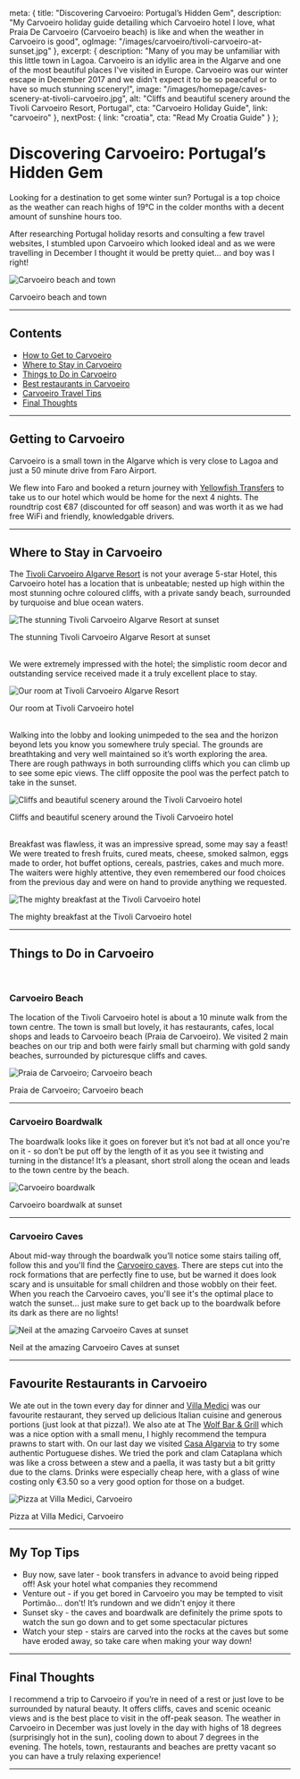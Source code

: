 
  meta: {
    title: "Discovering Carvoeiro: Portugal’s Hidden Gem",
    description: "My Carvoeiro holiday guide detailing which Carvoeiro hotel I love, what Praia De Carvoeiro (Carvoeiro beach) is like and when the weather in Carvoeiro is good",
    ogImage: "/images/carvoeiro/tivoli-carvoeiro-at-sunset.jpg"
  },
  excerpt: {
    description: "Many of you may be unfamiliar with this little town in Lagoa. Carvoeiro is an idyllic area in the Algarve and one of the most beautiful places I\'ve visited in Europe. Carvoeiro was our winter escape in December 2017 and we didn\'t expect it to be so peaceful or to have so much stunning scenery!",
    image: "/images/homepage/caves-scenery-at-tivoli-carvoeiro.jpg",
    alt: "Cliffs and beautiful scenery around the Tivoli Carvoeiro Resort, Portugal",
    cta: "Carvoeiro Holiday Guide",
    link: "carvoeiro"
  },
  nextPost: {
    link: "croatia",
    cta: "Read My Croatia Guide"
  }
};


# Discovering Carvoeiro: Portugal’s Hidden Gem

Looking for a destination to get some winter sun? Portugal is a top choice as the weather can reach highs of 19&deg;C in the colder months with a decent amount of sunshine hours too. 

After researching Portugal holiday resorts and consulting a few travel websites, I stumbled upon Carvoeiro which looked ideal and as we were travelling in December I thought it would be pretty quiet... and boy was I right! 

![Carvoeiro beach and town](/images/carvoeiro/carvoeiro-town-and-beach.jpg)
<figcaption>Carvoeiro beach and town</figcaption>

---

## Contents
* [How to Get to Carvoeiro](#getting-there)
* [Where to Stay in Carvoeiro](#accommodation)
* [Things to Do in Carvoeiro](#things-to-do)
* [Best restaurants in Carvoeiro](#dining)
* [Carvoeiro Travel Tips](#tips)
* [Final Thoughts](#summary)

--- 

## Getting to Carvoeiro<a name="getting-there"></a>
Carvoeiro is a small town in the Algarve which is very close to Lagoa and just a 50 minute drive from Faro Airport.

We flew into Faro and booked a return journey with [Yellowfish Transfers](http://www.yellowfishtransfers.com/en/) to take us to our hotel which would be home for the next 4 nights. The roundtrip cost &euro;87 (discounted for off season) and was worth it as we had free WiFi and friendly, knowledgable drivers.

--- 

## Where to Stay in Carvoeiro<a name="accommodation"></a>

The [Tivoli Carvoeiro Algarve Resort](https://www.booking.com/hotel/pt/tvalmansorcarveiro.en-gb.html?aid=1912201) is not your average 5-star Hotel, this Carvoeiro hotel has a location that is unbeatable; nested up high within the most stunning ochre coloured cliffs, with a private sandy beach, surrounded by turquoise and blue ocean waters.

![The stunning Tivoli Carvoeiro Algarve Resort at sunset](/images/carvoeiro/tivoli-carvoeiro-at-sunset.jpg)
<figcaption>The stunning Tivoli Carvoeiro Algarve Resort at sunset</figcaption>

<br />

We were extremely impressed with the hotel; the simplistic room decor and outstanding service received made it a truly excellent place to stay.

![Our room at Tivoli Carvoeiro Algarve Resort](/images/carvoeiro/sea-view-room-tivoli-carvoeiro.jpg)
<figcaption>Our room at Tivoli Carvoeiro hotel</figcaption>

<br />

Walking into the lobby and looking unimpeded to the sea and the horizon beyond lets you know you somewhere truly special. The grounds are breathtaking and very well maintained so it’s worth exploring the area. There are rough pathways in both surrounding cliffs which you can climb up to see some epic views. The cliff opposite the pool was the perfect patch to take in the sunset.

![Cliffs and beautiful scenery around the Tivoli Carvoeiro hotel](/images/carvoeiro/caves-and-scenery-at-tivoli-carvoeiro.jpg)
<figcaption>Cliffs and beautiful scenery around the Tivoli Carvoeiro hotel</figcaption>

<br />

Breakfast was flawless, it was an impressive spread, some may say a feast! We were treated to fresh fruits, cured meats, cheese, smoked salmon, eggs made to order, hot buffet options, cereals, pastries, cakes and much more. The waiters were highly attentive, they even remembered our food choices from the previous day and were on hand to provide anything we requested.

![The mighty breakfast at the Tivoli Carvoeiro hotel](/images/carvoeiro/breakfast-at-tivoli-carvoeiro.jpg)
<figcaption>The mighty breakfast at the Tivoli Carvoeiro hotel</figcaption>

---
			
## Things to Do in Carvoeiro<a name="things-to-do"></a>

<br />

### Carvoeiro Beach			
The location of the Tivoli Carvoeiro hotel is about a 10 minute walk from the town centre. The town is small but lovely, it has restaurants, cafes, local shops and leads to Carvoeiro beach (Praia de Carvoeiro). We visited 2 main beaches on our trip and both were fairly small but charming with gold sandy beaches, surrounded by picturesque cliffs and caves.

![Praia de Carvoeiro; Carvoeiro beach](/images/carvoeiro/carvoeiro-beach.jpg)
<figcaption>Praia de Carvoeiro; Carvoeiro beach</figcaption>

---

### Carvoeiro Boardwalk			
The boardwalk looks like it goes on forever but it’s not bad at all once you're on it - so don’t be put off by the length of it as you see it twisting and turning in the distance! It’s a pleasant, short stroll along the ocean and leads to the town centre by the beach.

![Carvoeiro boardwalk](/images/carvoeiro/carvoeiro-boardwalk-faro-portugal.jpg)
<figcaption>Carvoeiro boardwalk at sunset</figcaption>

---

### Carvoeiro Caves			
About mid-way through the boardwalk you’ll notice some stairs tailing off, follow this and you'll find the [Carvoeiro caves](https://www.carvoeirocaves.com/en/). There are steps cut into the rock formations that are perfectly fine to use, but be warned it does look scary and is unsuitable for small children and those wobbly on their feet. When you reach the Carvoeiro caves, you'll see it's the optimal place to watch the sunset... just make sure to get back up to the boardwalk before its dark as there are no lights!

![Neil at the amazing Carvoeiro Caves at sunset](/images/carvoeiro/views-at-carvoeiro-caves.jpg)
<figcaption>Neil at the amazing Carvoeiro Caves at sunset</figcaption>

---

## Favourite Restaurants in Carvoeiro<a name="dining"></a>
We ate out in the town every day for dinner and [Villa Medici](http://www.villamedici.pt/en/) was our favourite restaurant, they served up delicious Italian cuisine and generous portions (just look at that pizza!). We also ate at The [Wolf Bar &amp; Grill](http://www.thewolfbarandgrill.com/) which was a nice option with a small menu, I highly recommend the tempura prawns to start with. On our last day we visited [Casa Algarvia](https://www.facebook.com/Restaurante-Casa-Algarvia-419728994861726/) to try some authentic Portuguese dishes. We tried the pork and clam Cataplana which was like a cross between a stew and a paella, it was tasty but a bit gritty due to the clams. Drinks were especially cheap here, with a glass of wine costing only &euro;3.50 so a very good option for those on a budget.

![Pizza at Villa Medici, Carvoeiro](/images/carvoeiro/pizza-villa-medici-carvoeiro.jpg)
<figcaption>Pizza at Villa Medici, Carvoeiro</figcaption>

---

## My Top Tips<a name="tips"></a>
* Buy now, save later - book transfers in advance to avoid being ripped off! Ask your hotel what companies they recommend
* Venture out - if you get bored in Carvoeiro you may be tempted to visit Portimão... don’t! It’s rundown and we didn't enjoy it there
* Sunset sky - the caves and boardwalk are definitely the prime spots to watch the sun go down and to get some spectacular pictures
* Watch your step - stairs are carved into the rocks at the caves but some have eroded away, so take care when making your way down!

---

## Final Thoughts<a name="summary"></a>
I recommend a trip to Carvoeiro if you’re in need of a rest or just love to be surrounded by natural beauty. It offers cliffs, caves and scenic oceanic views and is the best place to visit in the off-peak season. The weather in Carvoeiro in December was just lovely in the day with highs of 18 degrees (surprisingly hot in the sun), cooling down to about 7 degrees in the evening. The hotels, town, restaurants and beaches are pretty vacant so you can have a truly relaxing experience!

---
